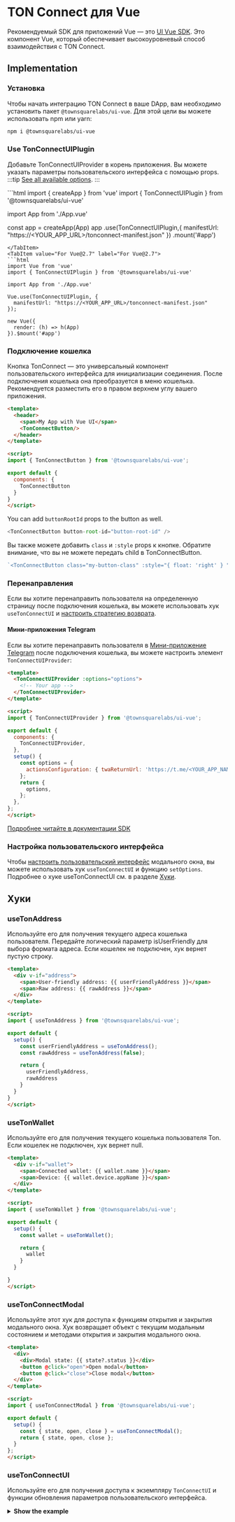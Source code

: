 
# TON Connect для Vue

Рекомендуемый SDK для приложений Vue — это [UI Vue SDK](/v3/guidelines/ton-connect/guidelines/developers#ton-connect-vue). Это компонент Vue, который обеспечивает высокоуровневый способ взаимодействия с TON Connect.

## Implementation

### Установка

Чтобы начать интеграцию TON Connect в ваше DApp, вам необходимо установить пакет `@townsquarelabs/ui-vue`. Для этой цели вы можете использовать npm или yarn:

```bash npm2yarn
npm i @townsquarelabs/ui-vue
```

### Use TonConnectUIPlugin

Добавьте TonConnectUIProvider в корень приложения. Вы можете указать параметры пользовательского интерфейса с помощью props.
:::tip
[See all available options](https://github.com/TownSquareXYZ/tonconnect-ui-vue/blob/ff8cbb66aa30b7c29ac1a1f76c96ebef91700ff3/src/utils/UIProvider.ts#L9).
:::


<Tabs groupId="TonConnectUIPlugin">
  <TabItem value="For Vue@3" label="For Vue@3">
  ```html
  import { createApp } from 'vue'
  import { TonConnectUIPlugin } from '@townsquarelabs/ui-vue'

  import App from './App.vue'

  const app = createApp(App)
  app
    .use(TonConnectUIPlugin,{ manifestUrl: "https://<YOUR_APP_URL>/tonconnect-manifest.json" })
    .mount('#app')
  ```
  </TabItem>
  <TabItem value="For Vue@2.7" label="For Vue@2.7">
  ```html
  import Vue from 'vue'
  import { TonConnectUIPlugin } from '@townsquarelabs/ui-vue'

  import App from './App.vue'

  Vue.use(TonConnectUIPlugin, {
    manifestUrl: "https://<YOUR_APP_URL>/tonconnect-manifest.json"
  });

  new Vue({
    render: (h) => h(App)
  }).$mount('#app')
  ```
  </TabItem>
</Tabs>

### Подключение кошелка

Кнопка TonConnect — это универсальный компонент пользовательского интерфейса для инициализации соединения. После подключения кошелька она преобразуется в меню кошелька.
Рекомендуется разместить его в правом верхнем углу вашего приложения.

```html
<template>
  <header>
    <span>My App with Vue UI</span>
    <TonConnectButton/>
  </header>
</template>

<script>
import { TonConnectButton } from '@townsquarelabs/ui-vue';

export default {
  components: {
    TonConnectButton
  }
}
</script>
```

You can add `buttonRootId` props to the button as well. 

```ts
<TonConnectButton button-root-id="button-root-id" />
```

Вы также можете добавить `class` и `:style` props к кнопке. Обратите внимание, что вы не можете передать child в TonConnectButton.

```ts
`<TonConnectButton class="my-button-class" :style="{ float: 'right' } "/>`
```

### Перенаправления

Если вы хотите перенаправить пользователя на определенную страницу после подключения кошелька, вы можете использовать хук `useTonConnectUI` и [настроить стратегию возврата](https://github.com/ton-connect/sdk/tree/main/packages/ui#add-the-return-strategy).

#### Мини-приложения Telegram

Если вы хотите перенаправить пользователя в [Мини-приложение Telegram](/v3/guidelines/dapps/tma/overview) после подключения кошелька, вы можете настроить элемент `TonConnectUIProvider`:

```html
<template>
  <TonConnectUIProvider :options="options">
    <!-- Your app -->
  </TonConnectUIProvider>
</template>

<script>
import { TonConnectUIProvider } from '@townsquarelabs/ui-vue';

export default {
  components: {
    TonConnectUIProvider,
  },
  setup() {
    const options = {
      actionsConfiguration: { twaReturnUrl: 'https://t.me/<YOUR_APP_NAME>' },
    };
    return {
      options,
    };
  },
};
</script>
```

[Подробнее читайте в документации SDK](https://github.com/ton-connect/sdk/tree/main/packages/ui#use-inside-twa-telegram-web-app)

### Настройка пользовательского интерфейса

Чтобы [настроить пользовательский интерфейс](https://github.com/ton-connect/sdk/tree/main/packages/ui#ui-customisation) модального окна, вы можете использовать хук `useTonConnectUI` и функцию `setOptions`. Подробнее о хуке useTonConnectUI см. в разделе [Хуки](#usetonconnectui).

## Хуки

### useTonAddress

Используйте его для получения текущего адреса кошелька пользователя. Передайте логический параметр isUserFriendly для выбора формата адреса. Если кошелек не подключен, хук вернет пустую строку.

```html
<template>
  <div v-if="address">
    <span>User-friendly address: {{ userFriendlyAddress }}</span>
    <span>Raw address: {{ rawAddress }}</span>
  </div>
</template>

<script>
import { useTonAddress } from '@townsquarelabs/ui-vue';

export default {
  setup() {
    const userFriendlyAddress = useTonAddress();
    const rawAddress = useTonAddress(false);

    return {
      userFriendlyAddress,
      rawAddress
    }
  }
}
</script>
```

### useTonWallet

Используйте его для получения текущего кошелька пользователя Ton. Если кошелек не подключен, хук вернет null.

```html
<template>
  <div v-if="wallet">
    <span>Connected wallet: {{ wallet.name }}</span>
    <span>Device: {{ wallet.device.appName }}</span>
  </div>
</template>

<script>
import { useTonWallet } from '@townsquarelabs/ui-vue';

export default {
  setup() {
    const wallet = useTonWallet();

    return {
      wallet
    }
  }

}
</script>
```

### useTonConnectModal

Используйте этот хук для доступа к функциям открытия и закрытия модального окна. Хук возвращает объект с текущим модальным состоянием и методами открытия и закрытия модального окна.

```html
<template>
  <div>
    <div>Modal state: {{ state?.status }}</div>
    <button @click="open">Open modal</button>
    <button @click="close">Close modal</button>
  </div>
</template>

<script>
import { useTonConnectModal } from '@townsquarelabs/ui-vue';

export default {
  setup() {
    const { state, open, close } = useTonConnectModal();
    return { state, open, close };
  }
};
</script>
```

### useTonConnectUI

Используйте его для получения доступа к экземпляру `TonConnectUI` и функции обновления параметров пользовательского интерфейса.
<details>
  <summary><b>Show the example</b></summary>
```html
<template>
  <div>
    <button @click="sendTransaction">Send transaction</button>
    <div>
      <label>language</label>
      <select @change="onLanguageChange($event.target.value)">
        <option value="en">en</option>
        <option value="ru">ru</option>
        <option value="zh">zh</option>
      </select>
    </div>
  </div>
</template>

<script>
import { Locales, useTonConnectUI } from '@townsquarelabs/ui-vue';

export default {
  name: 'Settings',
  setup() {
    const [tonConnectUI, setOptions] = useTonConnectUI();

    const onLanguageChange = (lang) => {
      setOptions({ language: lang as Locales });
    };

    const myTransaction = {
      validUntil: Math.floor(Date.now() / 1000) + 60, // 60 sec
      messages: [
        {
          address: "EQBBJBB3HagsujBqVfqeDUPJ0kXjgTPLWPFFffuNXNiJL0aA",
          amount: "20000000",
          // stateInit: "base64bocblahblahblah==" // just for instance. Replace with your transaction initState or remove
        },
        {
          address: "EQDmnxDMhId6v1Ofg_h5KR5coWlFG6e86Ro3pc7Tq4CA0-Jn",
          amount: "60000000",
          // payload: "base64bocblahblahblah==" // just for instance. Replace with your transaction payload or remove
        }
      ]
    }

    const sendTransaction = () => {
      tonConnectUI.sendTransaction(myTransaction);
    };

    return { onLanguageChange, sendTransaction };
  }
};
</script>

<script>
import { Locales, useTonConnectUI } from '@townsquarelabs/ui-vue';

export default {
  name: 'Settings',
  setup() {
    const {tonConnectUI, setOptions} = useTonConnectUI();

    const onLanguageChange = (lang) => {
      setOptions({ language: lang as Locales });
    };

    const myTransaction = {
      validUntil: Math.floor(Date.now() / 1000) + 60, // 60 sec
      messages: [
        {
          address: "EQBBJBB3HagsujBqVfqeDUPJ0kXjgTPLWPFFffuNXNiJL0aA",
          amount: "20000000",
          // stateInit: "base64bocblahblahblah==" // just for instance. Replace with your transaction initState or remove
        },
        {
          address: "EQDmnxDMhId6v1Ofg_h5KR5coWlFG6e86Ro3pc7Tq4CA0-Jn",
          amount: "60000000",
          // payload: "base64bocblahblahblah==" // just for instance. Replace with your transaction payload or remove
        }
      ]
    }

    const sendTransaction = () => {
      tonConnectUI.sendTransaction(myTransaction);
    };

    return { onLanguageChange, sendTransaction };
  }
};
</script>

```
</details>

or

```ts
<script lang="ts">
import { TonConnectUI, useTonWallet, tonConnectUIKey } from "@townsquarexyz/ui-vue";
const tonConnectUI = inject<TonConnectUI | null>(tonConnectUIKey, null);
</script>
```

[Подробнее о методах экземпляра TonConnectUI](https://github.com/ton-connect/sdk/tree/main/packages/ui#send-transaction)

[Подробнее о функции setOptions](https://github.com/ton-connect/sdk/tree/main/packages/ui#change-options-if-needed)

### useIsConnectionRestored

Указывает текущее состояние процесса восстановления соединения.
Вы можете использовать его для обнаружения, когда процесс восстановления соединения завершен.

```html
<template>
  <div>
    <div v-if="!connectionRestored">Please wait...</div>
    <MainPage v-else />
  </div>
</template>

<script>
import { useIsConnectionRestored } from '@townsquarelabs/ui-vue';

export default {
  name: 'EntrypointPage',
  setup() {
    const connectionRestored = useIsConnectionRestored();
    return { connectionRestored };
  }
};
</script>
```

## Использование

Давайте рассмотрим, как использовать Vue UI SDK на практике.

### Отправка транзакций

Отправка монет TON (в nanotons) на определенный адрес:

```html
<template>
  <div>
    <button @click="sendTransaction">Send transaction</button>
  </div>
</template>

<script>
import { useTonConnectUI } from '@townsquarelabs/ui-vue';

export default {
  name: 'Settings',
  setup() {
    const [tonConnectUI, setOptions] = useTonConnectUI();


    const myTransaction = {
      validUntil: Math.floor(Date.now() / 1000) + 60, // 60 sec
      messages: [
        {
          address: "EQBBJBB3HagsujBqVfqeDUPJ0kXjgTPLWPFFffuNXNiJL0aA",
          amount: "20000000",
          // stateInit: "base64bocblahblahblah==" // just for instance. Replace with your transaction initState or remove
        },
        {
          address: "EQDmnxDMhId6v1Ofg_h5KR5coWlFG6e86Ro3pc7Tq4CA0-Jn",
          amount: "60000000",
          // payload: "base64bocblahblahblah==" // just for instance. Replace with your transaction payload or remove
        }
      ]
    }

    const sendTransaction = () => {
      tonConnectUI.sendTransaction(myTransaction);
    };

    return { sendTransaction };
  }
};
</script>
```

### Понимание статуса транзакции по хэшу

Основная идея находится в обработке платежей (используется tonweb). [Подробнее](/v3/guidelines/dapps/asset-processing/payments-processing#check-contracts-transactions)

### Добавьте параметры запроса подключения (ton_proof)

:::tip
Узнайте, как подписывать и проверять сообщения: [Подписание и проверка](/v3/guidelines/ton-connect/guidelines/verifying-signed-in-users)
:::

Используйте функцию `tonConnectUI.setConnectRequestParameters` для передачи параметров запроса на подключение.

Эта функция принимает один параметр:

#### loading

Установите состояние на 'loading\\\`, пока вы ждете ответа от вашего backend. Если пользователь открывает модальное окно для подключения кошелька в этот момент, он увидит загрузчик.

```ts
import { ref } from 'vue';
import { useTonConnectUI } from '@townsquarelabs/ui-vue';

const tonConnectUI = useTonConnectUI();

tonConnectUI.setConnectRequestParameters({
    state: 'loading'
});
```

#### ready

Установите состояние на 'ready' и определите значение `tonProof`. Переданный параметр будет применен к запросу на подключение (QR и универсальная ссылка).

```ts
import { ref } from 'vue';
import { useTonConnectUI } from '@townsquarelabs/ui-vue';

const tonConnectUI = useTonConnectUI();

// enable ui loader
tonConnectUI.setConnectRequestParameters({ state: 'loading' });

// fetch you tonProofPayload from the backend
const tonProofPayload: string | null = await fetchTonProofPayloadFromBackend();

if (!tonProofPayload) {
    // remove loader, connect request will be without any additional parameters
    tonConnectUI.setConnectRequestParameters(null);
} else {
    // add tonProof to the connect request
    tonConnectUI.setConnectRequestParameters({
        state: "ready",
        value: { tonProof: tonProofPayload }
    });
}

```

#### remove loading

Удалите загрузчик, если он был включен через \\\`state: 'loading' (например, вы получили ошибку вместо ответа от вашего backend). For example, if you received an error instead of a response from your backend. 

Запрос на подключение будет создан без дополнительных параметров.

```ts
import { ref } from 'vue';
import { useTonConnectUI } from '@townsquarelabs/ui-vue';

const tonConnectUI = useTonConnectUI();

tonConnectUI.setConnectRequestParameters(null);
```

Вы можете вызвать `tonConnectUI.setConnectRequestParameters` несколько раз, если ваш payload tonProof имеет ограниченное время жизни (например, вы можете обновлять параметры запроса на подключение каждые 10 минут). For instance, you can refresh connect request parameters every 10 minutes.

```ts
import { ref } from 'vue';
import { useTonConnectUI } from '@townsquarelabs/ui-vue';

const tonConnectUI = useTonConnectUI();

tonConnectUI.setConnectRequestParameters({
    state: 'ready',
    value: {
        tonProof: '<your-proof-payload>'
    }
});
```

Вы можете найти результат `ton_proof` в объекте `wallet`, когда кошелек будет подключен:

```ts
import { ref, onMounted } from 'vue';
import { useTonConnectUI } from '@townsquarelabs/ui-vue';

const tonConnectUI = useTonConnectUI();

onMounted(() =>
    tonConnectUI.onStatusChange(wallet => {
        if (wallet.connectItems?.tonProof && 'proof' in wallet.connectItems.tonProof) {
            checkProofInYourBackend(wallet.connectItems.tonProof.proof, wallet.account);
        }
}));
```

### Отключение кошелька

Вызов для отключения кошелька:

```js
import { useTonConnectUI } from '@townsquarelabs/ui-vue';

const [tonConnectUI] = useTonConnectUI();

await tonConnectUI.disconnect();
```

## Устранение неполадок

### Анимации не работают

Если у вас возникли проблемы с анимацией, которая не работает в вашем окружении, это может быть связано с отсутствием поддержки Web Animations API. Чтобы решить эту проблему, вы можете использовать полифил `web-animations-js`.

#### Использование npm

Чтобы установить полифилл, выполните следующую команду:

```shell
npm install web-animations-js
```

Затем импортируйте полифилл в свой проект:

```typescript
import 'web-animations-js';
```

#### Использование CDN

Кроме того, вы можете включить полифилл через CDN, добавив следующий тег script в свой HTML:

```html
<script src="https://www.unpkg.com/web-animations-js@latest/web-animations.min.js"></script>
```

Оба метода обеспечат обратную реализацию Web Animations API и должны решить проблемы с анимацией, с которыми вы сталкиваетесь.

## Примеры

- [Demo dApp](https://github.com/TownSquareXYZ/demo-dapp-with-vue-ui) - Пример DApp с `@townsquarelabs/ui-vue`.

## See also

- [TON Connect for React apps](/v3/guidelines/ton-connect/frameworks/react/)
- [TON Connect for HTML/JS apps](/v3/guidelines/ton-connect/frameworks/web/)

<Feedback />
